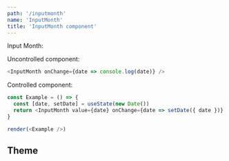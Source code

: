 ```yaml
---
path: '/inputmonth'
name: 'InputMonth'
title: 'InputMonth component'
---
```


Input Month:

Uncontrolled component:

```js
<InputMonth onChange={date => console.log(date)} />
```

Controlled component:

```js
const Example = () => {
  const [date, setDate] = useState(new Date())
  return <InputMonth value={date} onChange={date => setDate({ date })} />
}

render(<Example />)
```

## Theme

<Theme name="inputMonth" />
